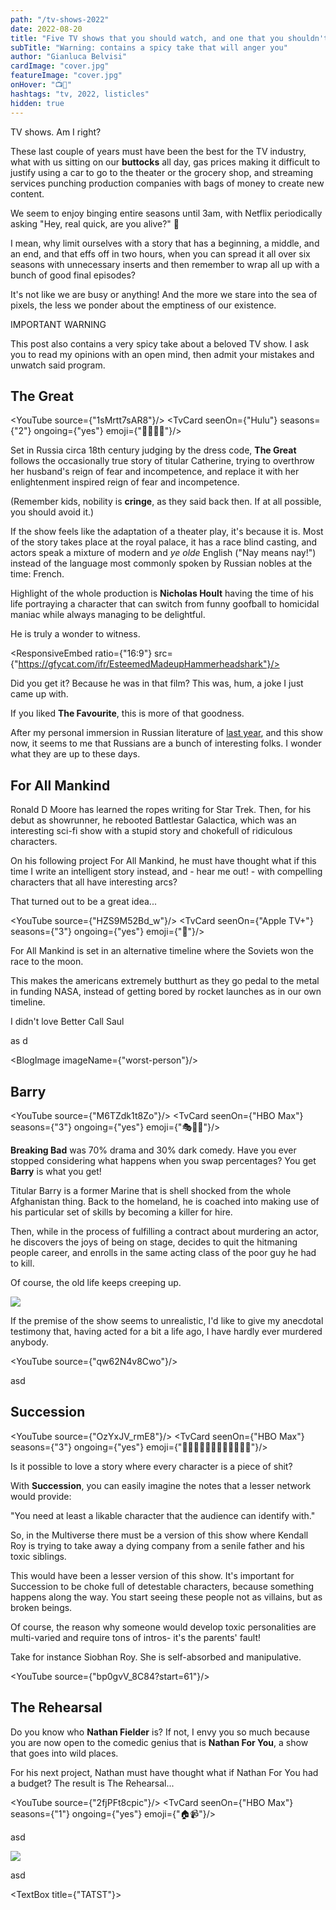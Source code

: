 ```yaml
---
path: "/tv-shows-2022"
date: 2022-08-20
title: "Five TV shows that you should watch, and one that you shouldn't"
subTitle: "Warning: contains a spicy take that will anger you"
author: "Gianluca Belvisi"
cardImage: "cover.jpg"
featureImage: "cover.jpg"
onHover: "📺🤤"
hashtags: "tv, 2022, listicles"
hidden: true
---
```



TV shows. Am I right?

These last couple of years must have been the best for the TV industry, what with us sitting on our **buttocks** all day, gas prices making it difficult to justify using a car to go to the theater or the grocery shop, and streaming services punching production companies with bags of money to create new content.

We seem to enjoy binging entire seasons until 3am, with Netflix periodically asking "Hey, real quick, are you alive?" 🙊

I mean, why limit ourselves with a story that has a beginning, a middle, and an end, and that effs off in two hours, when you can spread it all over six seasons with unnecessary inserts and then remember to wrap all up with a bunch of good final episodes?

It's not like we are busy or anything! And the more we stare into the sea of pixels, the less we ponder about the emptiness of our existence.

IMPORTANT WARNING

This post also contains a very spicy take about a beloved TV show. I ask you to read my opinions with an open mind, then admit your mistakes and unwatch said program.


## The Great

<YouTube source={"1sMrtt7sAR8"}/>
<TvCard seenOn={"Hulu"} seasons={"2"} ongoing={"yes"} emoji={"🤴🏻👸🏼"}/>

Set in Russia circa 18th century judging by the dress code, **The Great** follows the occasionally true story of titular Catherine, trying to overthrow her husband's reign of fear and incompetence, and replace it with her enlightenment inspired reign of fear and incompetence.

(Remember kids, nobility is **cringe**, as they said back then. If at all possible, you should avoid it.)

If the show feels like the adaptation of a theater play, it's because it is. Most of the story takes place at the royal palace, it has a race blind casting, and actors speak a mixture of modern and *ye olde* English ("Nay means nay!") instead of the language most commonly spoken by Russian nobles at the time: French.

Highlight of the whole production is **Nicholas Hoult** having the time of his life portraying a character that can switch from funny goofball to homicidal maniac while always managing to be delightful.

He is truly a wonder to witness.

<ResponsiveEmbed ratio={"16:9"} src={"https://gfycat.com/ifr/EsteemedMadeupHammerheadshark"}/>

<FigureLabel>Did you get it? Because he was in that film? This was, hum, a joke I just came up with.</FigureLabel>

If you liked **The Favourite**, this is more of that goodness.

After my personal immersion in Russian literature of [last year](/books-2021), and this show now, it seems to me that Russians are a bunch of interesting folks. I wonder what they are up to these days.

## For All Mankind

Ronald D Moore has learned the ropes writing for Star Trek. Then, for his debut as showrunner, he rebooted Battlestar Galactica, which was an interesting sci-fi show with a stupid story and chokefull of ridiculous characters.

On his following project For All Mankind, he must have thought what if this time I write an intelligent story instead, and - hear me out! - with compelling characters that all have interesting arcs?

That turned out to be a great idea...

<YouTube source={"HZS9M52Bd_w"}/>
<TvCard seenOn={"Apple TV+"} seasons={"3"} ongoing={"yes"} emoji={"🌚"}/>

For All Mankind is set in an alternative timeline where the Soviets won the race to the moon.

This makes the americans extremely butthurt as they go pedal to the metal in funding NASA, instead of getting bored by rocket launches as in our own timeline.





<SpicyTake>I didn't love Better Call Saul</SpicyTake>

as
d

<BlogImage imageName={"worst-person"}/>

## Barry

<YouTube source={"M6TZdk1t8Zo"}/>
<TvCard seenOn={"HBO Max"} seasons={"3"} ongoing={"yes"} emoji={"🎭🥷🏼"}/>

**Breaking Bad** was 70% drama and 30% dark comedy. Have you ever stopped considering what happens when you swap percentages? You get **Barry** is what you get!

Titular Barry is a former Marine that is shell shocked from the whole Afghanistan thing. Back to the homeland, he is coached into making use of his particular set of skills by becoming a killer for hire.

Then, while in the process of fulfilling a contract about murdering an actor, he discovers the joys of being on stage, decides to quit the hitmaning people career, and enrolls in the same acting class of the poor guy he had to kill.

Of course, the old life keeps creeping up.

![](acting.jpg)

<FigureLabel>If the premise of the show seems to unrealistic, I'd like to give my anecdotal testimony that, having acted for a bit a life ago, I have hardly ever murdered anybody.</FigureLabel>

<YouTube source={"qw62N4v8Cwo"}/>

asd



## Succession

<YouTube source={"OzYxJV_rmE8"}/>
<TvCard seenOn={"HBO Max"} seasons={"3"} ongoing={"yes"} emoji={"👴🏽💵🙋🏻‍♂️🙋🏽‍♂️‍🙋🏽‍♀️"}/>

Is it possible to love a story where every character is a piece of shit?

With **Succession**, you can easily imagine the notes that a lesser network would provide:

"You need at least a likable character that the audience can identify with."

So, in the Multiverse there must be a version of this show where Kendall Roy is trying to take away a dying company from a senile father and his toxic siblings.

This would have been a lesser version of this show. It's important for Succession to be choke full of detestable characters, because something happens along the way. You start seeing these people not as villains, but as broken beings.

Of course, the reason why someone would develop toxic personalities are multi-varied and require tons of intros- it's the parents' fault!

Take for instance Siobhan Roy. She is self-absorbed and manipulative.

<YouTube source={"bp0gvV_8C84?start=61"}/>



## The Rehearsal

Do you know who **Nathan Fielder** is? If not, I envy you so much because you are now open to the comedic genius that is **Nathan For You**, a show that goes into wild places.

For his next project, Nathan must have thought what if Nathan For You had a budget? The result is The Rehearsal...


<YouTube source={"2fjPFt8cpic"}/>
<TvCard seenOn={"HBO Max"} seasons={"1"} ongoing={"yes"} emoji={"🏠📹"}/>

asd

![](the-rehearsal-nathan-fielding-.jpg)

asd

<TextBox title={"TATST"}>

</TextBox>


